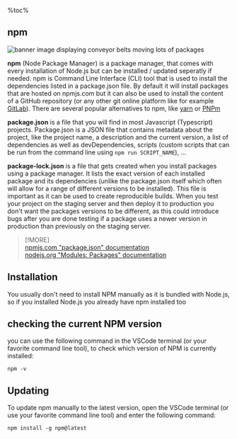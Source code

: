 %toc%

<article>

# npm

![banner image displaying conveyor belts moving lots of packages](../../../../public/assets/images/app/web_development/posts/npm/banner.png)

**npm** (Node Package Manager) is a package manager, that comes with every installation of Node.js but can be installed / updated seperatly if needed. npm is Command Line Interface (CLI) tool that is used to install the dependencies listed in a package.json file. By default it will install packages that are hosted on npmjs.com but it can also be used to install the content of a GitHub repository (or any other git online platform like for example [GitLab](https://about.gitlab.com/)). There are several popular alternatives to npm, like [yarn](https://yarnpkg.com/) or [PNPm](https://pnpm.io/)

**package.json** is a file that you will find in most Javascript (Typescript) projects. Package.json is a JSON file that contains metadata about the project, like the project name, a description and the current version, a list of dependencies as well as devDependencies, scripts (custom scripts that can be run from the command line using `npm run SCRIPT_NAME`), ...

**package-lock.json** is a file that gets created when you install packages using a package manager. It lists the exact version of each installed package and its dependencies (unlike the package.json itself which often will allow for a range of different versions to be installed). This file is important as it can be used to create reproducible builds. When you test your project on the staging server and then deploy it to production you don't want the packages versions to be different, as this could introduce bugs after you are done testing if a package uses a newer version in production than previously on the staging server.

> [!MORE]  
> [npmjs.com "package.json" documentation](https://docs.npmjs.com/cli/configuring-npm/package-json)  
> [nodejs.org "Modules: Packages" documentation](https://nodejs.org/api/packages.html)  

## Installation

You usually don't need to install NPM manually as it is bundled with Node.js, so if you installed Node.js you already have npm installed too

## checking the current NPM version

you can use the following command in the VSCode terminal (or your favorite command line tool), to check which version of NPM is currently installed:

```shell
npm -v
```

## Updating

To update npm manually to the latest version, open the VSCode terminal (or use your favorite command line tool) and enter the following command:

```shell
npm install -g npm@latest
```

</article>